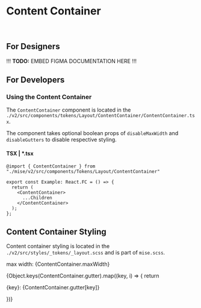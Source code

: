 


<Meta
  title="Tokens/Layout/Content Container"
  parameters={{...tokenParams}}
/>

# Content Container

<br/>

## For Designers

!!! **TODO:** EMBED FIGMA DOCUMENTATION HERE !!!

## For Developers

### Using the Content Container

The `ContentContainer` component is located in the `./v2/src/components/tokens/Layout/ContentContainer/ContentContainer.tsx`.

The component takes optional boolean props of `disableMaxWidth` and `disableGutters` to disable respective styling.

#### TSX | *.tsx

```
@import { ContentContainer } from "./mise/v2/src/components/Tokens/Layout/ContentContainer"

export const Example: React.FC = () => {
  return (
    <ContentContainer>
      ...Children
    </ContentContainer>
  );
};
```

## Content Container Styling

Content container styling is located in the `./v2/src/styles/_tokens/_layout.scss` and is part of `mise.scss`.

max width: {ContentContainer.maxWidth}

{Object.keys(ContentContainer.gutter).map((key, i) => {
  return <p>{key}: {ContentContainer.gutter[key]}</p>
})}